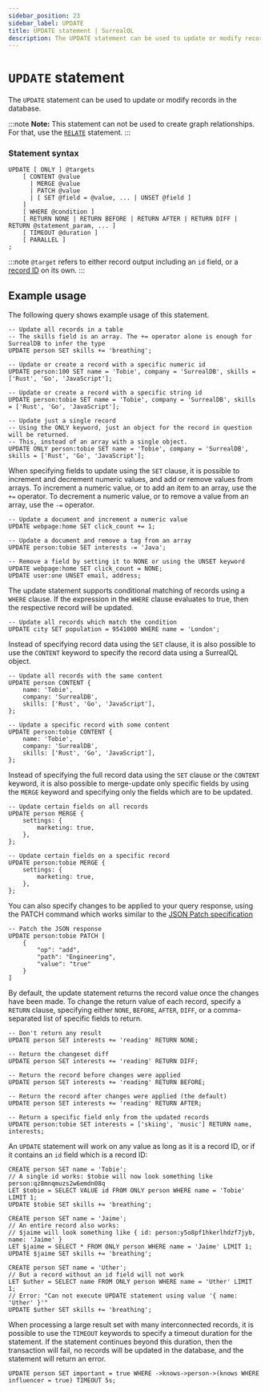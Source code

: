 ```yaml
---
sidebar_position: 23
sidebar_label: UPDATE
title: UPDATE statement | SurrealQL
description: The UPDATE statement can be used to update or modify records in the database.
---
```


# `UPDATE` statement

The `UPDATE` statement can be used to update or modify records in the database.

:::note
__Note:__ This statement can not be used to create graph relationships. For that, use the [`RELATE`](/docs/surrealdb/surrealql/statements/relate) statement.
:::

### Statement syntax

```surql title="SurrealQL Syntax"
UPDATE [ ONLY ] @targets
	[ CONTENT @value
	  | MERGE @value
	  | PATCH @value
	  | [ SET @field = @value, ... | UNSET @field ]
	]
	[ WHERE @condition ]
	[ RETURN NONE | RETURN BEFORE | RETURN AFTER | RETURN DIFF | RETURN @statement_param, ... ]
	[ TIMEOUT @duration ]
	[ PARALLEL ]
;
```

:::note
`@target` refers to either record output including an `id` field, or a [record ID](/docs/surrealdb/surrealql/datamodel/ids) on its own.
:::
## Example usage

The following query shows example usage of this statement.

```surql
-- Update all records in a table
-- The skills field is an array. The += operator alone is enough for SurrealDB to infer the type
UPDATE person SET skills += 'breathing';

-- Update or create a record with a specific numeric id
UPDATE person:100 SET name = 'Tobie', company = 'SurrealDB', skills = ['Rust', 'Go', 'JavaScript'];

-- Update or create a record with a specific string id
UPDATE person:tobie SET name = 'Tobie', company = 'SurrealDB', skills = ['Rust', 'Go', 'JavaScript'];

-- Update just a single record
-- Using the ONLY keyword, just an object for the record in question will be returned.
-- This, instead of an array with a single object.
UPDATE ONLY person:tobie SET name = 'Tobie', company = 'SurrealDB', skills = ['Rust', 'Go', 'JavaScript'];
```
When specifying fields to update using the `SET` clause, it is possible to increment and decrement numeric values, and add or remove values from arrays. To increment a numeric value, or to add an item to an array, use the `+=` operator. To decrement a numeric value, or to remove a value from an array, use the `-=` operator.

```surql
-- Update a document and increment a numeric value
UPDATE webpage:home SET click_count += 1;

-- Update a document and remove a tag from an array
UPDATE person:tobie SET interests -= 'Java';

-- Remove a field by setting it to NONE or using the UNSET keyword
UPDATE webpage:home SET click_count = NONE;
UPDATE user:one UNSET email, address;
```

The update statement supports conditional matching of records using a `WHERE` clause. If the expression in the `WHERE` clause evaluates to true, then the respective record will be updated.

```surql
-- Update all records which match the condition
UPDATE city SET population = 9541000 WHERE name = 'London';
```
Instead of specifying record data using the `SET` clause, it is also possible to use the `CONTENT` keyword to specify the record data using a SurrealQL object.

```surql
-- Update all records with the same content
UPDATE person CONTENT {
	name: 'Tobie',
	company: 'SurrealDB',
	skills: ['Rust', 'Go', 'JavaScript'],
};

-- Update a specific record with some content
UPDATE person:tobie CONTENT {
	name: 'Tobie',
	company: 'SurrealDB',
	skills: ['Rust', 'Go', 'JavaScript'],
};
```
Instead of specifying the full record data using the `SET` clause or the `CONTENT` keyword, it is also possible to merge-update only specific fields by using the `MERGE` keyword and specifying only the fields which are to be updated.

```surql
-- Update certain fields on all records
UPDATE person MERGE {
	settings: {
		marketing: true,
	},
};

-- Update certain fields on a specific record
UPDATE person:tobie MERGE {
	settings: {
		marketing: true,
	},
};
```

You can also specify changes to be applied to your query response, using the PATCH command which works similar to the [JSON Patch specification](https://jsonpatch.com/)

```surql
-- Patch the JSON response
UPDATE person:tobie PATCH [
	{
		"op": "add",
		"path": "Engineering",
		"value": "true"
	}
]
```

By default, the update statement returns the record value once the changes have been made. To change the return value of each record, specify a `RETURN` clause, specifying either `NONE`, `BEFORE`, `AFTER`, `DIFF`, or a comma-separated list of specific fields to return.

```surql
-- Don't return any result
UPDATE person SET interests += 'reading' RETURN NONE;

-- Return the changeset diff
UPDATE person SET interests += 'reading' RETURN DIFF;

-- Return the record before changes were applied
UPDATE person SET interests += 'reading' RETURN BEFORE;

-- Return the record after changes were applied (the default)
UPDATE person SET interests += 'reading' RETURN AFTER;

-- Return a specific field only from the updated records
UPDATE person:tobie SET interests = ['skiing', 'music'] RETURN name, interests;
```

An `UPDATE` statement will work on any value as long as it is a record ID, or if it contains an `id` field which is a record ID:

```surql
CREATE person SET name = 'Tobie';
// A single id works: $tobie will now look something like person:qz8mnqmuzs2w6emdn08q
LET $tobie = SELECT VALUE id FROM ONLY person WHERE name = 'Tobie' LIMIT 1;
UPDATE $tobie SET skills += 'breathing';

CREATE person SET name = 'Jaime';
// An entire record also works:
// $jaime will look something like { id: person:y5o8pf1hkerlhdzf7jyb, name: 'Jaime' }
LET $jaime = SELECT * FROM ONLY person WHERE name = 'Jaime' LIMIT 1;
UPDATE $jaime SET skills += 'breathing';

CREATE person SET name = 'Uther';
// But a record without an id field will not work
LET $uther = SELECT name FROM ONLY person WHERE name = 'Uther' LIMIT 1;
// Error: "Can not execute UPDATE statement using value '{ name: 'Uther' }'"
UPDATE $uther SET skills += 'breathing';
```

When processing a large result set with many interconnected records, it is possible to use the `TIMEOUT` keywords to specify a timeout duration for the statement. If the statement continues beyond this duration, then the transaction will fail, no records will be updated in the database, and the statement will return an error.

```surql
UPDATE person SET important = true WHERE ->knows->person->(knows WHERE influencer = true) TIMEOUT 5s;
```